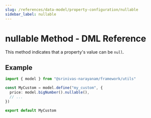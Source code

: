```yaml
---
slug: /references/data-model/property-configuration/nullable
sidebar_label: nullable
---
```



# nullable Method - DML Reference

This method indicates that a property's value can be `null`.

## Example

```ts
import { model } from "@srinivas-narayanam/framework/utils"

const MyCustom = model.define("my_custom", {
  price: model.bigNumber().nullable(),
  // ...
})

export default MyCustom
```
